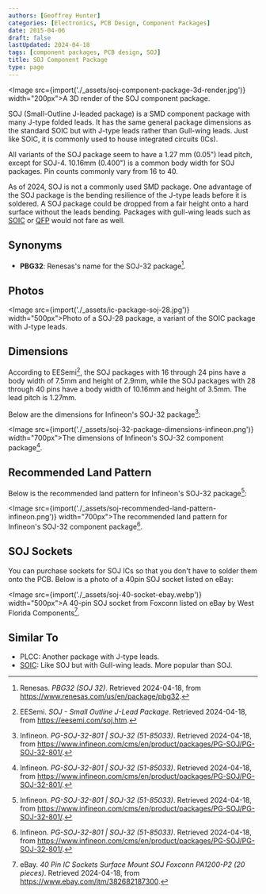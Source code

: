 ```yaml
---
authors: [Geoffrey Hunter]
categories: [Electronics, PCB Design, Component Packages]
date: 2015-04-06
draft: false
lastUpdated: 2024-04-18
tags: [component packages, PCB design, SOJ]
title: SOJ Component Package
type: page
---
```



<Image src={import('./_assets/soj-component-package-3d-render.jpg')} width="200px">A 3D render of the SOJ component package.</Image>

SOJ (Small-Outline J-leaded package) is a SMD component package with many J-type folded leads. It has the same general package dimensions as the standard SOIC but with J-type leads rather than Gull-wing leads. Just like SOIC, it is commonly used to house integrated circuits (ICs).

All variants of the SOJ package seem to have a 1.27 mm (0.05") lead pitch, except for SOJ-4. 10.16mm (0.400") is a common body width for SOJ packages. Pin counts commonly vary from 16 to 40.

As of 2024, SOJ is not a commonly used SMD package. One advantage of the SOJ package is the bending resilience of the J-type leads before it is soldered. A SOJ package could be dropped from a fair height onto a hard surface without the leads bending. Packages with gull-wing leads such as [SOIC](/pcb-design/component-packages/soic-component-package/) or [QFP](/pcb-design/component-packages/qfp-component-package/) would not fare as well.

## Synonyms

* **PBG32**: Renesas's name for the SOJ-32 package[^renesas-pbg32-soj-32].

## Photos

<Image src={import('./_assets/ic-package-soj-28.jpg')} width="500px">Photo of a SOJ-28 package, a variant of the SOIC package with J-type leads.</Image>

## Dimensions

According to EESemi[^eesemi-soj], the SOJ packages with 16 through 24 pins have a body width of 7.5mm and height of 2.9mm, while the SOJ packages with 28 through 40 pins have a body width of 10.16mm and height of 3.5mm. The lead pitch is 1.27mm.

Below are the dimensions for Infineon's SOJ-32 package[^infineon-soj-32]:

<Image src={import('./_assets/soj-32-package-dimensions-infineon.png')} width="700px">The dimensions of Infineon's SOJ-32 component package[^infineon-soj-32].</Image>

## Recommended Land Pattern

Below is the recommended land pattern for Infineon's SOJ-32 package[^infineon-soj-32]:

<Image src={import('./_assets/soj-recommended-land-pattern-infineon.png')} width="700px">The recommended land pattern for Infineon's SOJ-32 component package[^infineon-soj-32].</Image>

## SOJ Sockets

You can purchase sockets for SOJ ICs so that you don't have to solder them onto the PCB. Below is a photo of a 40pin SOJ socket listed on eBay:

<Image src={import('./_assets/soj-40-socket-ebay.webp')} width="500px">A 40-pin SOJ socket from Foxconn listed on eBay by West Florida Components[^soj-40-socket-ebay].</Image>

## Similar To

* PLCC: Another package with J-type leads.
* [SOIC](/pcb-design/component-packages/soic-component-package/): Like SOJ but with Gull-wing leads. More popular than SOJ.

[^renesas-pbg32-soj-32]: Renesas. _PBG32 (SOJ 32)_. Retrieved 2024-04-18, from https://www.renesas.com/us/en/package/pbg32.
[^eesemi-soj]: EESemi. _SOJ - Small Outline J-Lead Package_. Retrieved 2024-04-18, from https://eesemi.com/soj.htm.
[^infineon-soj-32]: Infineon. _PG-SOJ-32-801 | SOJ-32 (51-85033)_. Retrieved 2024-04-18, from https://www.infineon.com/cms/en/product/packages/PG-SOJ/PG-SOJ-32-801/.
[^soj-40-socket-ebay]: eBay. _40 Pin IC Sockets Surface Mount SOJ Foxconn PA1200-P2 (20 pieces)_. Retrieved 2024-04-18, from https://www.ebay.com/itm/382682187300.
